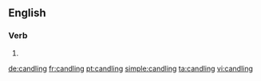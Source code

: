 ==English==

===Verb===
{{head|en|present participle}}

# {{present participle of|candle|lang=en|nocat=1}}

[[de:candling]]
[[fr:candling]]
[[pt:candling]]
[[simple:candling]]
[[ta:candling]]
[[vi:candling]]